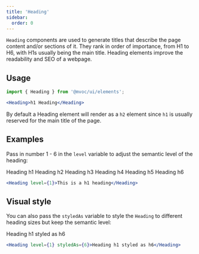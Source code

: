 ```yaml
---
title: 'Heading'
sidebar:
  order: 0
---
```



`Heading` components are used to generate titles that describe the page content and/or sections of it.
They rank in order of importance, from H1 to H6, with H1s usually being the main title.
Heading elements improve the readability and SEO of a webpage.

## Usage
```jsx
import { Heading } from '@mvoc/ui/elements';

<Heading>h1 Heading</Heading>
```

By default a Heading element will render as a `h2` element since `h1` is usually reserved for the main title of the page.


## Examples
Pass in number 1 - 6 in the `level` variable to adjust the semantic level of the heading:

<div class="not-content">
	<Heading level={1}>Heading h1</Heading>
	<Heading level={2}>Heading h2</Heading>
	<Heading level={3}>Heading h3</Heading>
	<Heading level={4}>Heading h4</Heading>
	<Heading level={5}>Heading h5</Heading>
	<Heading level={6}>Heading h6</Heading>
</div>

```jsx
<Heading level={1}>This is a h1 heading</Heading>
```

## Visual style

You can also pass the `styledAs` variable to style the `Heading` to different heading sizes but keep the semantic level:

<div class="not-content">
	<Heading level={1} styledAs={6}>Heading h1 styled as h6</Heading>
</div>

```jsx
<Heading level={1} styledAs={6}>Heading h1 styled as h6</Heading>
```
